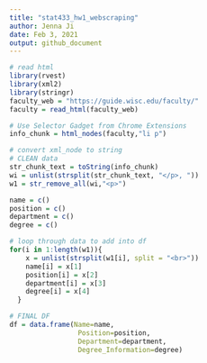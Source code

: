 ```yaml
---
title: "stat433_hw1_webscraping"
author: Jenna Ji
date: Feb 3, 2021
output: github_document
---
```

```r
# read html
library(rvest)
library(xml2)
library(stringr)
faculty_web = "https://guide.wisc.edu/faculty/"
faculty = read_html(faculty_web)

# Use Selector Gadget from Chrome Extensions
info_chunk = html_nodes(faculty,"li p")

# convert xml_node to string
# CLEAN data
str_chunk_text = toString(info_chunk)
wi = unlist(strsplit(str_chunk_text, "</p>, "))
w1 = str_remove_all(wi,"<p>")

name = c()
position = c()
department = c()
degree = c()

# loop through data to add into df
for(i in 1:length(w1)){
    x = unlist(strsplit(w1[i], split = "<br>"))
    name[i] = x[1]
    position[i] = x[2]
    department[i] = x[3]
    degree[i] = x[4]
  }

# FINAL DF
df = data.frame(Name=name,
                 Position=position, 
                 Department=department, 
                 Degree_Information=degree)
```
